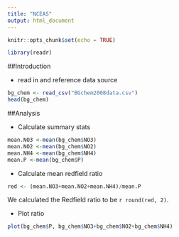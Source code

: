 ```yaml
---
title: "NCEAS"
output: html_document
---
```


```r
knitr::opts_chunk$set(echo = TRUE)
```

```r
library(readr)
```


##Introduction

* read in and reference data source

```r
bg_chem <- read_csv("BGchem2008data.csv")
head(bg_chem)
```


##Analysis

* Calculate summary stats


```r
mean.NO3 <-mean(bg_chem$NO3)
mean.NO2 <-mean(bg_chem$NO2)
mean.NH4 <-mean(bg_chem$NH4)
mean.P <-mean(bg_chem$P)

```


* Calculate mean redfield ratio

```r
red <- (mean.NO3+mean.NO2+mean.NH4)/mean.P
```

We calculated the Redfield ratio to be `r round(red, 2)`.

* Plot ratio

```r
plot(bg_chem$P, bg_chem$NO3+bg_chem$NO2+bg_chem$NH4)
```

